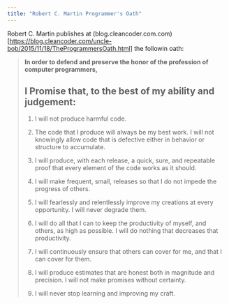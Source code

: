 ```yaml
---
title: "Robert C. Martin Programmer's Oath"
---
```


Robert C. Martin publishes at
(blog.cleancoder.com.com)[https://blog.cleancoder.com/uncle-bob/2015/11/18/TheProgrammersOath.html]
the followin oath:

> **In order to defend and preserve the honor of the profession of computer
> programmers,**
>
> ## I Promise that, to the best of my ability and judgement:
>
> 1. I will not produce harmful code.
>
> 2. The code that I produce will always be my best work. I will not knowingly
>    allow code that is defective either in behavior or structure to accumulate.
>
> 3. I will produce, with each release, a quick, sure, and repeatable proof that
>    every element of the code works as it should.
>
> 4. I will make frequent, small, releases so that I do not impede the progress
>    of others.
>
> 5. I will fearlessly and relentlessly improve my creations at every
>    opportunity. I will never degrade them.
>
> 6. I will do all that I can to keep the productivity of myself, and others, as
>    high as possible. I will do nothing that decreases that productivity.
>
> 7. I will continuously ensure that others can cover for me, and that I can
>    cover for them.
>
> 8. I will produce estimates that are honest both in magnitude and precision. I
>    will not make promises without certainty.
>
> 9. I will never stop learning and improving my craft.
